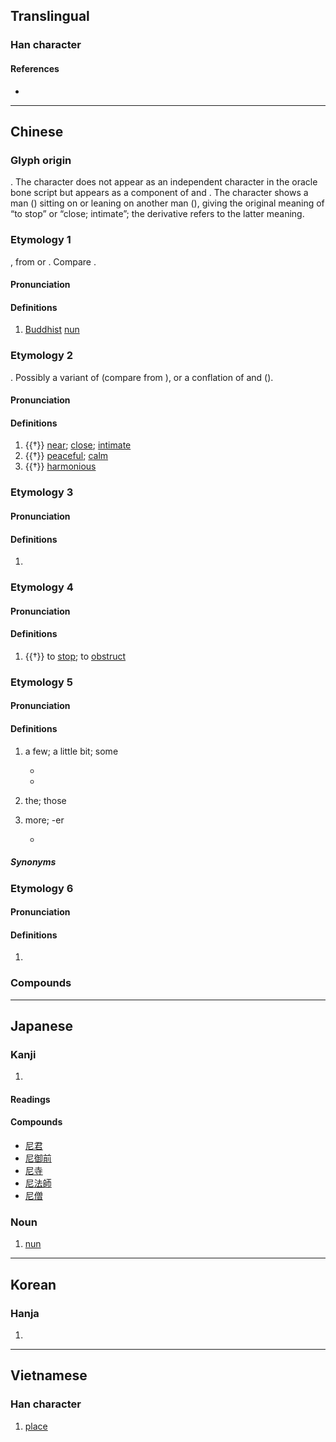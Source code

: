 {{character info/new}}
==Translingual==
{{stroke order|type=animate}}

===Han character===
{{Han char|rn=44|rad=尸|as=02|sn=5|four=77211|canj=SP|ids=⿸尸匕}}

====References====
* {{Han ref|kx=0300.030|dkj=07635|dj=0596.010|hdz=20965.040|uh=5C3C|ud=23612|bh=A5A7|bd=42407}}

----

==Chinese==

===Glyph origin===
{{Han etyl}}
{{liushu|ic}}. The character does not appear as an independent character in the oracle bone script but appears as a component of {{zh-l|*𢓚}} and {{zh-l|*秜}}. The character shows a man ({{zh-l|*尸}}) sitting on or leaning on another man ({{zh-l|*匕}}), giving the original meaning of “to stop” or “close; intimate”; the derivative {{zh-l|*昵}} refers to the latter meaning.

===Etymology 1===
{{zh-forms}}
{{clipping|lang=zh|比丘尼}}, from {{der|zh|sa|भिक्षुणी||[[female]] [[beggar]]}} or {{der|zh|pi|bhikkhunī||[[female]] [[beggar]]}}. Compare {{cog|sa|भिक्षु||[[beggar]]}}.

====Pronunciation====
{{zh-pron
|m=ní
|m-s=nyi2
|c=nei4,nai4
|c_note=nai4 - vernacular variant
|c-t=nai3
|g=nyi4
|h=pfs=nì;gd=ni2
|j=ni1
|md=nà̤
|mn=ml,tp,tn,tc,lk,sx,yl:nî/qz,kh,tn,hc,lk,km,mg:lî/tp,mg:lûi
|mn_note=lûi - used in {{zh-l|*尼姑}}
|mn-t=ni5
|w=3nyi
|x=nyi2
|mc=y
|cat=n,a,pn
}}

====Definitions====
{{zh-hanzi}}

# [[Buddhist]] [[nun]]

===Etymology 2===
{{zh-forms}}
{{unk|zh}}. Possibly a variant of {{och-l|邇|near}} (compare {{cog|cmn|-}} {{zh-l|你}} from {{och-l|爾}}), or a conflation of {{och-l|邇|near}} and {{och-l|昵}} ({{zh-ref|Schuessler, 2007}}).

====Pronunciation====
{{zh-pron
|m=ní,nì
|c=nei4
|mc=y
|oc=3,y
|dial=n
|cat=a
}}

====Definitions====
{{zh-hanzi}}

# {{†}} [[near]]; [[close]]; [[intimate]]
# {{†}} [[peaceful]]; [[calm]]
# {{†}} [[harmonious]]

===Etymology 3===
{{zh-forms}}
{{rfe|zh}}

====Pronunciation====
{{zh-pron
|m=Ní
|c=nei4
|mc=y
|oc=
|dial=n
|cat=pn
}}

====Definitions====
{{zh-hanzi}}

# {{surname|lang=zh}}

===Etymology 4===
{{zh-forms}}

====Pronunciation====
{{zh-pron
|m=nǐ,nì
|oc=1+2,n
|dial=n
|cat=v
}}

====Definitions====
{{zh-hanzi}}

# {{†}} to [[stop]]; to [[obstruct]]

===Etymology 5===
{{zh-forms|alt=乃,倷}}

====Pronunciation====
{{zh-pron
|c-t=nai2
|dial=n
|cat=cls
}}

====Definitions====
{{zh-hanzi}}

# {{lb|zh|Taishanese}} a few; a little bit; some
#* {{zh-x|該尼|these ones|C-T}}
#* {{zh-x|有 尼 人 認為 台山話 難 過 廣州話。|Some people think Taishanese is harder than Cantonese.|C-T}}
# {{lb|zh|Taishanese}} the; those
# {{lb|zh|Taishanese}} more; -er
#* {{zh-x|廣州話 係 唔 係 難 尼 啊？|Is Cantonese harder?|C-T}}

=====Synonyms=====
{{zh-dial|些}}

===Etymology 6===
{{zh-forms}}

====Pronunciation====
{{zh-pron
|dial=n
|cat=pref
}}
{{rfp|zh}}

====Definitions====
{{zh-hanzi}}

# {{lb|zh|Leizhou Min}} {{n-g|Prefix in non-face-to-face kinship terms.}}

===Compounds===
{{zh-der|fold=1|尼泊爾|尼姑|尼姑庵|尼古丁|尼加拉瓜|尼龍|尼日爾|尼日利亞|毛里塔尼亞|尼僧|尼采|尼安德塔人|尼站|尼童子|僧尼|多明尼加|多米尼克|坦尚尼亞|尼斯信條|不列塔尼|尼羅河|愛沙尼亞|愛奧尼亞|尼父|師尼|印尼|仲尼|尼壇|尼日|布爾哥尼|哈尼族|分尼|威尼斯|宣尼|尼庵|亞美尼亞|突尼西亞|比基尼|比基尼島|突尼斯|波士尼亞|比丘尼|提舍尼|盤尼西林|白尼羅河|摩尼教|溫尼伯|牟尼|毗尼日用|陀羅尼|阿多尼斯|鐵達尼號|腓尼基人|藍尼羅河|葉尼塞河|馬尼拉|馬尼拉麻|額爾德尼|陀羅尼被|阿尼林|阿摩尼亞|釋迦牟尼|邁錫尼城|羅馬尼亞|腓尼基|尼瑪|阿富汗尼|貝貝羅尼}}

{{zh-cat|Buddhism}}

----

==Japanese==

===Kanji===
{{ja-kanji|grade=c|rs=尸02}}

# {{defn|lang=ja|sort=尸02}}

====Readings====
{{ja-readings
|goon=に, ねい
|kanon=じ, でい
|kun=あま-
}}

====Compounds====
* [[尼君]]
* [[尼御前]]
* [[尼寺]]
* [[尼法師]]
* [[尼僧]]

===Noun===
{{ja-noun|あま}}

# [[nun]]

----

==Korean==

===Hanja===
{{ko-hanja|hangeul=[[니]], [[이]]}}

# {{defn|lang=ko|sort=尸02}}

----

==Vietnamese==

===Han character===
{{vi-hantu|[[ni]], [[này]], [[nê]], [[nơi]], [[nầy]], [[nì]]|rs=尸02}}

# [[place#Noun|place]]